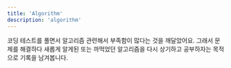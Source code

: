 ```yaml
---
title: 'Algorithm'
description: 'algorithm'
---
```


코딩 테스트를 풀면서 알고리즘 관련해서 부족함이 많다는 것을 깨달았어요.
그래서 문제를 해결하다 새롭게 알게된 또는 까먹었던 알고리즘을 다시 상기하고 공부하자는 목적으로 기록을 남겨봅니다.

